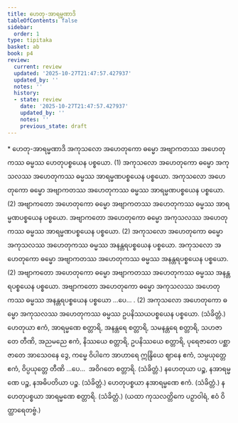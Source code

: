 ```yaml
---
title: ဟေတု-အာရမ္မဏာဒိ
tableOfContents: false
sidebar:
  order: 1
type: tipitaka
basket: ab
book: p4
review:
  current: review
  updated: '2025-10-27T21:47:57.427937'
  updated_by: ''
  notes: ''
  history:
  - state: review
    date: '2025-10-27T21:47:57.427937'
    updated_by: ''
    notes: ''
    previous_state: draft
---
```



<ReviewStatus review={frontmatter.review} showDetails={true} />

<HypothesisAnnotation frontmatter={frontmatter} />

<DynamicBreadcrumb />

<Paragraph type="center" book="p4">
* ဟေတု-အာရမ္မဏာဒိ
</Paragraph>

<Division number="8" book="p4" e="ch" v="39" p="568">

<Paragraph number="955" book="p4">
အကုသလော အဟေတုကော ဓမ္မော အဗျာကတဿ အဟေတုကဿ ဓမ္မဿ ဟေတုပစ္စယေန ပစ္စယော. (1)
</Paragraph>

<Paragraph number="956" book="p4">
အကုသလော အဟေတုကော ဓမ္မော အကုသလဿ အဟေတုကဿ ဓမ္မဿ အာရမ္မဏပစ္စယေန ပစ္စယော. အကုသလော အဟေတုကော ဓမ္မော အဗျာကတဿ အဟေတုကဿ ဓမ္မဿ အာရမ္မဏပစ္စယေန ပစ္စယော. (2)
</Paragraph>

<Paragraph number="957" book="p4">
အဗျာကတော အဟေတုကော ဓမ္မော အဗျာကတဿ အဟေတုကဿ ဓမ္မဿ အာရမ္မဏပစ္စယေန ပစ္စယော. အဗျာကတော အဟေတုကော ဓမ္မော အကုသလဿ အဟေတုကဿ ဓမ္မဿ အာရမ္မဏပစ္စယေန ပစ္စယော. (2)
</Paragraph>

<Paragraph number="958" book="p4">
အကုသလော အဟေတုကော ဓမ္မော အကုသလဿ အဟေတုကဿ ဓမ္မဿ အနန္တရပစ္စယေန ပစ္စယော. အကုသလော အဟေတုကော ဓမ္မော အဗျာကတဿ အဟေတုကဿ ဓမ္မဿ အနန္တရပစ္စယေန ပစ္စယော. (2)
</Paragraph>

<Paragraph number="959" book="p4">
အဗျာကတော အဟေတုကော ဓမ္မော အဗျာကတဿ အဟေတုကဿ ဓမ္မဿ အနန္တရပစ္စယေန ပစ္စယော. အဗျာကတော အဟေတုကော ဓမ္မော အကုသလဿ အဟေတုကဿ ဓမ္မဿ အနန္တရပစ္စယေန ပစ္စယော …ပေ… . (2)
</Paragraph>

<Paragraph number="960" book="p4">
အကုသလော အဟေတုကော ဓမ္မော အကုသလဿ အဟေတုကဿ ဓမ္မဿ ဥပနိဿယပစ္စယေန ပစ္စယော. (သံခိတ္တံ.)
</Paragraph>

</Division>
<Division number="9" book="p4" e="ch" v="39" p="569">

<Paragraph number="961" book="p4">
ဟေတုယာ ဧကံ, အာရမ္မဏေ စတ္တာရိ, အနန္တရေ စတ္တာရိ, သမနန္တရေ စတ္တာရိ, သဟဇာတေ တီဏိ, အညမညေ ဧကံ, နိဿယေ စတ္တာရိ, ဥပနိဿယေ စတ္တာရိ, ပုရေဇာတေ ပစ္ဆာဇာတေ အာသေဝနေ ဒွေ, ကမ္မေ ဝိပါကေ အာဟာရေ ဣန္ဒြိယေ ဈာနေ ဧကံ, သမ္ပယုတ္တေ ဧကံ, ဝိပ္ပယုတ္တေ တီဏိ …ပေ…  အဝိဂတေ စတ္တာရိ. (သံခိတ္တံ.)
</Paragraph>

<Paragraph number="962" book="p4">
နဟေတုယာ ပဉ္စ, နအာရမ္မဏေ ပဉ္စ, နအဓိပတိယာ ပဉ္စ. (သံခိတ္တံ.)
</Paragraph>

<Paragraph number="963" book="p4">
ဟေတုပစ္စယာ နအာရမ္မဏေ ဧကံ. (သံခိတ္တံ.)
</Paragraph>

<Paragraph number="964" book="p4">
နဟေတုပစ္စယာ အာရမ္မဏေ စတ္တာရိ. (သံခိတ္တံ.)
</Paragraph>

<Paragraph number="965" book="p4">
(ယထာ ကုသလတ္တိကေ ပဉှာဝါရံ, ဧဝံ ဝိတ္ထာရေတဗ္ဗံ.)
</Paragraph>
</Division>